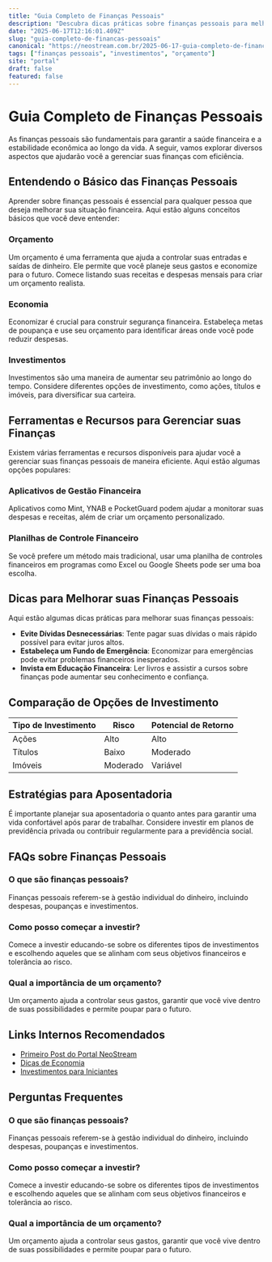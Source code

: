 ```yaml
---
title: "Guia Completo de Finanças Pessoais"
description: "Descubra dicas práticas sobre finanças pessoais para melhorar sua saúde financeira. Aprenda a economizar, investir e gerenciar seu dinheiro."
date: "2025-06-17T12:16:01.409Z"
slug: "guia-completo-de-financas-pessoais"
canonical: "https://neostream.com.br/2025-06-17-guia-completo-de-financas-pessoais"
tags: ["finanças pessoais", "investimentos", "orçamento"]
site: "portal"
draft: false
featured: false
---
```


# Guia Completo de Finanças Pessoais

As finanças pessoais são fundamentais para garantir a saúde financeira e a estabilidade econômica ao longo da vida. A seguir, vamos explorar diversos aspectos que ajudarão você a gerenciar suas finanças com eficiência.

## Entendendo o Básico das Finanças Pessoais

Aprender sobre finanças pessoais é essencial para qualquer pessoa que deseja melhorar sua situação financeira. Aqui estão alguns conceitos básicos que você deve entender:

### Orçamento

Um orçamento é uma ferramenta que ajuda a controlar suas entradas e saídas de dinheiro. Ele permite que você planeje seus gastos e economize para o futuro. Comece listando suas receitas e despesas mensais para criar um orçamento realista.

### Economia

Economizar é crucial para construir segurança financeira. Estabeleça metas de poupança e use seu orçamento para identificar áreas onde você pode reduzir despesas.

### Investimentos

Investimentos são uma maneira de aumentar seu patrimônio ao longo do tempo. Considere diferentes opções de investimento, como ações, títulos e imóveis, para diversificar sua carteira.

## Ferramentas e Recursos para Gerenciar suas Finanças

Existem várias ferramentas e recursos disponíveis para ajudar você a gerenciar suas finanças pessoais de maneira eficiente. Aqui estão algumas opções populares:

### Aplicativos de Gestão Financeira

Aplicativos como Mint, YNAB e PocketGuard podem ajudar a monitorar suas despesas e receitas, além de criar um orçamento personalizado.

### Planilhas de Controle Financeiro

Se você prefere um método mais tradicional, usar uma planilha de controles financeiros em programas como Excel ou Google Sheets pode ser uma boa escolha.

## Dicas para Melhorar suas Finanças Pessoais

Aqui estão algumas dicas práticas para melhorar suas finanças pessoais:

- **Evite Dívidas Desnecessárias**: Tente pagar suas dívidas o mais rápido possível para evitar juros altos.
- **Estabeleça um Fundo de Emergência**: Economizar para emergências pode evitar problemas financeiros inesperados.
- **Invista em Educação Financeira**: Ler livros e assistir a cursos sobre finanças pode aumentar seu conhecimento e confiança.

## Comparação de Opções de Investimento

| Tipo de Investimento | Risco       | Potencial de Retorno |
|----------------------|-------------|----------------------|
| Ações                | Alto        | Alto                 |
| Títulos              | Baixo       | Moderado             |
| Imóveis              | Moderado    | Variável             |

## Estratégias para Aposentadoria

É importante planejar sua aposentadoria o quanto antes para garantir uma vida confortável após parar de trabalhar. Considere investir em planos de previdência privada ou contribuir regularmente para a previdência social.

## FAQs sobre Finanças Pessoais

### O que são finanças pessoais?

Finanças pessoais referem-se à gestão individual do dinheiro, incluindo despesas, poupanças e investimentos.

### Como posso começar a investir?

Comece a investir educando-se sobre os diferentes tipos de investimentos e escolhendo aqueles que se alinham com seus objetivos financeiros e tolerância ao risco.

### Qual a importância de um orçamento?

Um orçamento ajuda a controlar seus gastos, garantir que você vive dentro de suas possibilidades e permite poupar para o futuro.

## Links Internos Recomendados

- [Primeiro Post do Portal NeoStream](/2025-06-17-primeiro-post-do-portal-neostream)
- [Dicas de Economia](/2025-06-17-dicas-de-economia)
- [Investimentos para Iniciantes](/2025-06-17-investimentos-para-iniciantes)

## Perguntas Frequentes

### O que são finanças pessoais?
Finanças pessoais referem-se à gestão individual do dinheiro, incluindo despesas, poupanças e investimentos.

### Como posso começar a investir?
Comece a investir educando-se sobre os diferentes tipos de investimentos e escolhendo aqueles que se alinham com seus objetivos financeiros e tolerância ao risco.

### Qual a importância de um orçamento?
Um orçamento ajuda a controlar seus gastos, garantir que você vive dentro de suas possibilidades e permite poupar para o futuro.

